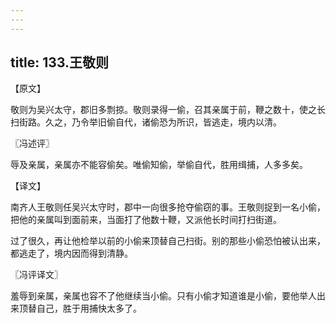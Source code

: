 ```yaml
---
---
---
```

title: 133.王敬则
---



【原文】

敬则为吴兴太守，郡旧多剽掠。敬则录得一偷，召其亲属于前，鞭之数十，使之长扫街路。久之，乃令举旧偷自代，诸偷恐为所识，皆逃走，境内以清。

〖冯述评〗

辱及亲属，亲属亦不能容偷矣。唯偷知偷，举偷自代，胜用缉捕，人多多矣。

【译文】

南齐人王敬则任吴兴太守时，郡中一向很多抢夺偷窃的事。王敬则捉到一名小偷，把他的亲属叫到面前来，当面打了他数十鞭，又派他长时间打扫街道。

过了很久，再让他检举以前的小偷来顶替自己扫街。别的那些小偷恐怕被认出来，都逃走了，境内因而得到清静。

〖冯评译文〗

羞辱到亲属，亲属也容不了他继续当小偷。只有小偷才知道谁是小偷，要他举人出来顶替自己，胜于用捕快太多了。